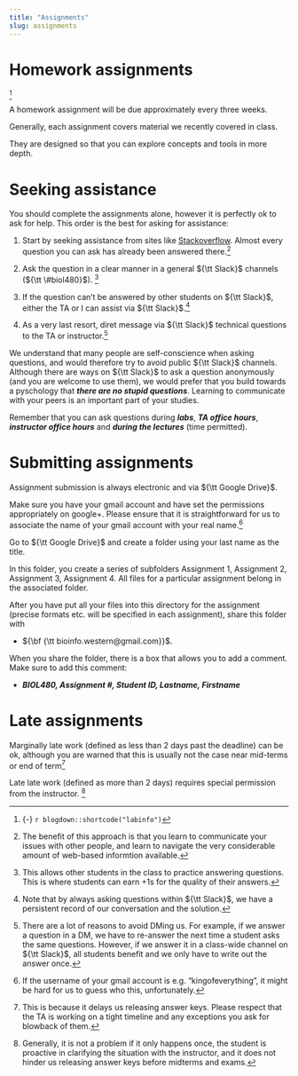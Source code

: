 ```yaml
---
title: "Assignments"
slug: assignments
---
```



# Homework assignments

[^labinfo]

A homework assignment will be due approximately every three weeks. 

Generally, each assignment covers material we recently covered in class.

They are designed so that you can explore  concepts and tools in more depth.

# Seeking assistance

You should complete the assignments alone, however it is perfectly ok to ask for help. This order is the best for asking for assistance:

1. Start by seeking assistance from sites like [Stackoverflow](https://stackoverflow.com/). Almost every question you can ask has already been answered there.^[The benefit of this approach is that you learn to communicate your issues with other people, and learn to navigate the very considerable amount of web-based informtion available.]

2. Ask the question in a clear manner in a general <i class="fa fa-slack" aria-hidden="true"></i> ${\tt Slack}$ channels  (${\tt \#biol480}$). ^[This allows other students in the class to practice answering  questions. This is where students can earn $+1$s for the quality of their answers.]
   
3. If the question can't be answered by other students on ${\tt Slack}$, either the TA or I can assist via ${\tt Slack}$.^[Note that by always asking questions within ${\tt Slack}$, we have a persistent record of our conversation and the solution.]
   
4. As a very last resort, diret message via ${\tt Slack}$ technical questions to the TA or instructor.^[There are a lot of reasons to avoid DMing us. For example, if we answer a question in a DM, we have to re-answer the next time a student asks the same questions. However, if we answer it in a class-wide channel on ${\tt Slack}$, all students benefit and we only have to write out the answer once.]

We understand that many people are self-conscience when asking questions, and would therefore try to avoid public ${\tt Slack}$ channels. Although there are ways on ${\tt Slack}$ to ask a question anonymously (and you are welcome to use them),  we would prefer that you build towards a pyschology that ***there are no stupid questions***. Learning to communicate with your peers is an important part of your studies.

Remember that you can ask questions during
***labs***, ***TA office hours***, ***instructor office hours*** and ***during the lectures*** (time permitted).


# Submitting assignments

Assignment submission is always electronic and via  <i class="fa fa-google"></i> ${\tt Google Drive}$.

Make sure you have your gmail account and have set the permissions appropriately on google+. Please ensure that it is straightforward for us to associate the name of your gmail account with your real name.^[If the username of your gmail account is e.g. "kingofeverything", it might be hard for us to guess who this, unfortunately.]

Go to  ${\tt Google Drive}$ and create a folder using your last name as the title. 

In this folder, you create a series of subfolders Assignment 1, Assignment 2, Assignment 3, Assignment 4. All files for a particular assignment belong in the associated folder.

After you have put all your files into this directory for the assignment 
(precise formats etc. will be specified in each assignment),
share this folder with 

- ${\bf {\tt bioinfo.western@gmail.com}}$. 

When you share the folder, there is a box that allows you to add a comment. Make sure to add this comment:

- ***BIOL480, Assignment #, Student ID, Lastname, Firstname***

# Late assignments

Marginally late work (defined as less than 2 days past the deadline) can be ok, although you are warned that this is usually not the case near mid-terms or  end of term^[This is because it delays us releasing answer keys. Please respect that the TA is working on a tight timeline and any exceptions you ask for blowback of them.]

Late late work (defined as more than 2 days) requires special permission from the instructor. ^[Generally, it is not a problem if it only happens once, the student is proactive in clarifying the situation with the instructor, and it does not hinder us releasing answer keys before midterms and exams.]


[^labinfo]: {-}
  `r blogdown::shortcode("labinfo")`